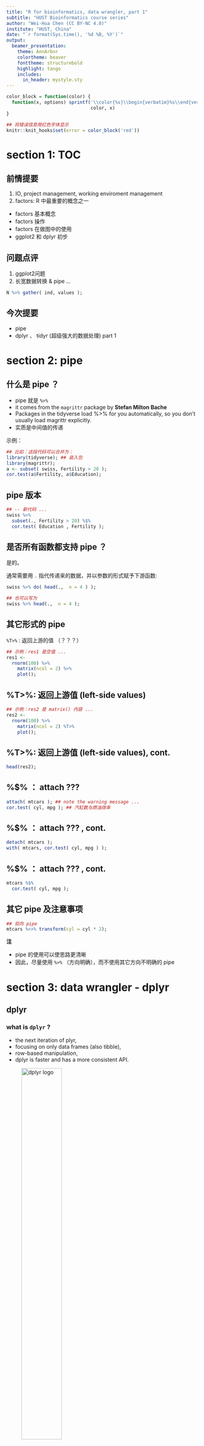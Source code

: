 ```yaml
---
title: "R for bioinformatics, data wrangler, part 1"
subtitle: "HUST Bioinformatics course series"
author: "Wei-Hua Chen (CC BY-NC 4.0)"
institute: "HUST, China"
date: "`r format(Sys.time(), '%d %B, %Y')`"
output: 
  beamer_presentation:
    theme: AnnArbor
    colortheme: beaver
    fonttheme: structurebold
    highlight: tango
    includes:
      in_header: mystyle.sty
---
```


```r
color_block = function(color) {
  function(x, options) sprintf('\\color{%s}\\begin{verbatim}%s\\end{verbatim}',
                               color, x)
}

## 将错误信息用红色字体显示
knitr::knit_hooks$set(error = color_block('red'))
```

# section 1: TOC

## 前情提要

1.  IO, project management, working enviroment management
2.  factors: R 中最重要的概念之一

-   factors 基本概念
-   factors 操作
-   factors 在做图中的使用
-   ggplot2 和 dplyr 初步

## 问题点评

1.  ggplot2问题
2.  长宽数据转换 & pipe ...

\FontSmall

```r
N %>% gather( ind, values ); 
```

## 今次提要

-   pipe
-   dplyr 、 tidyr (超级强大的数据处理) part 1

# section 2: pipe

## 什么是 pipe ？

-   pipe 就是 `%>%`
-   it comes from the `magrittr` package by **Stefan Milton Bache**
-   Packages in the tidyverse load %\>% for you automatically, so you don't usually load magrittr explicitly.
-   实质是中间值的传递

示例：

\FontSmall

```r
## 比如：这段代码可以合并为：
library(tidyverse); ## 装入包
library(magrittr);
a <- subset( swiss, Fertility > 20 );
cor.test(a$Fertility, a$Education);

```

## pipe 版本

\FontSmall

```r
## -- 新代码 ... 
swiss %>%
  subset(., Fertility > 20) %$%
  cor.test( Education , Fertility );
```

## 是否所有函数都支持 pipe ？

是的。

通常需要用 `.` 指代传递来的数据，并以参数的形式赋予下游函数:

\FontSmall

```r
swiss %>% do( head(.,  n = 4 ) );

## 也可以写为
swiss %>% head(.,  n = 4 );
```

## 其它形式的 pipe

`%T>%` : 返回上游的值 （？？？）

\FontSmall

```r
## 示例：res1 是空值 ... 
res1 <- 
  rnorm(100) %>%
    matrix(ncol = 2) %>%
    plot();
```

## %T\>%: 返回上游值 (left-side values)

\FontSmall

```r
## 示例：res2 是 matrix() 内容 ... 
res2 <- 
  rnorm(100) %>%
    matrix(ncol = 2) %T>%
    plot();
```

## %T\>%: 返回上游值 (left-side values), cont.

\FontSmall

```r
head(res2);
```

## %\$% ： attach ???

\FontSmall

```r
attach( mtcars ); ## note the warning message ... 
cor.test( cyl, mpg ); ## 汽缸数与燃油效率
```

## %\$% ： attach ??? , cont.

\FontSmall

```r
detach( mtcars );
with( mtcars, cor.test( cyl, mpg ) );
```

## %\$% ： attach ??? , cont.

\FontSmall

```r
mtcars %$% 
  cor.test( cyl, mpg );
```

## 其它 pipe 及注意事项

\FontSmall

```r
## 双向 pipe 
mtcars %<>% transform(cyl = cyl * 2);
```

**注**

-   pipe 的使用可以使思路更清晰
-   因此，尽量使用 `%>%` （方向明确），而不使用其它方向不明确的 pipe


# section 3: data wrangler - dplyr

## dplyr

### what is `dplyr` ?

-   the next iteration of plyr,
-   focusing on only data frames (also tibble),
-   row-based manipulation,
-   dplyr is faster and has a more consistent API.

![dplyr logo](images/talk05/dplyr-large.png){height="50%"}

### more to read

-   [dplyr offical page at tidyverse](https://dplyr.tidyverse.org)
-   [R for data science](https://r4ds.had.co.nz)

## dplyr, overview

dplyr provides a consistent set of verbs that help you **solve the most common data manipulation challenges**:

-   [select()](https://dplyr.tidyverse.org/reference/select.html) 选择列，根据列名规则
-   [filter()](https://dplyr.tidyverse.org/reference/filter.html) 按规则过滤行
-   [mutate()](https://dplyr.tidyverse.org/reference/mutate.html) 增加新列，从其它列计算而得 （不改变行数）
-   [summarise()](https://dplyr.tidyverse.org/reference/summarise.html) 将多个值转换为单个值（通过 mean, median, sd 等操作），生成新列 （总行数减少，通常与 `group_by`配合使用 ）
-   [arrange()](https://dplyr.tidyverse.org/reference/arrange.html) 对行进行排序

## dplyr 安装

\FontSmall

```r
# The easiest way to get dplyr is to install the whole tidyverse:
install.packages("tidyverse")

# Alternatively, install just dplyr:
install.packages("dplyr")
```

\FontNormal

Development version

\FontSmall

```r
# install.packages("devtools")
devtools::install_github("tidyverse/dplyr")
```

\FontNormal

[Get the cheatsheet at here](https://github.com/rstudio/cheatsheets/blob/master/data-transformation.pdf)

## an example of `dplyr`

get the data ready

```r
library(tidyverse); 
```

\FontSmall

```r
mouse.tibble <- read_delim( file = "data/talk04/mouse_genes_biomart_sep2018.txt", 
                            delim = "\t", quote = "" );
```

## 查看 mouse.tibble 的内容

\FontSmall

```r
( ttype.stats <- mouse.tibble %>% count( `Transcript type` ) %>% arrange(-n) );

## 查看 mouse.tibble 的内容, cont.

\FontSmall

```r
( chr.stats <- mouse.tibble %>% count( `Chromosome/scaffold name` ) %>% arrange(-n) );
```

## 分析任务

1.  将染色体限制在常染色体和XY上（去掉未组装的小片段） ; 处理行
2.  将基因类型限制在 protein_coding, miRNA和 lincRNA 这三种；处理行
3.  统计每条染色体上不同类型基因（protein_coding, miRNA, lincRNA）的数量
4.  按染色体（正）、基因数量（倒）进行排序

## 用 `dplyr` 实现

\FontSmall

```r
dat <- mouse.tibble %>% 
  ## 1. 
  
  filter( `Chromosome/scaffold name` %in% c( 1:19, "X", "Y" )   ) %>% 
  
  ## 2. 
  filter( `Transcript type` %in% c( "protein_coding", "miRNA", "lincRNA" ) ) %>%
  
  ## change column name ... 
  select( CHR = `Chromosome/scaffold name`, TYPE = `Transcript type`, 
          GENE_ID = `Gene stable ID`, 
          GENE_LEN =  `Transcript length (including UTRs and CDS)`  ) %>%
  
  ## 3. 
  group_by( CHR, TYPE ) %>% 
  summarise( count = n_distinct( GENE_ID ), mean_len = mean( GENE_LEN ) ) %>% 
  
  ## 4. 
  arrange(  CHR  , desc( count ) );
```

## 检查运行结果

\FontSmall

```r
knitr::kable( head( dat, n = 15 ) );
```


## dplyr中其它取行的操作

![dplyr与行相关的操作](images/talk05/dplyr-subset.png){height="70%"}


## 课堂练习：使用常用函数解决问题

先创建一个新 tibble

\FontSmall

```r
grades <- tibble( "Name" = c("Weihua Chen", "Mm Hu", "John Doe", "Jane Doe",
                             "Warren Buffet", "Elon Musk", "Jack Ma"),
                  "Occupation" = c("Teacher", "Student", "Teacher", "Student", 
                                   rep( "Entrepreneur", 3 ) ),
                  "English" = sample( 60:100, 7 ),
                  "ComputerScience" = sample(80:90, 7),
                  "Biology" = sample( 50:100, 7),
                  "Bioinformatics" = sample( 40:90, 7)
                  );
grades;
```

## use gather & dplyr functions

Question: 1. 每个人平均成绩是多少？ 2. 哪个人的平均成绩最高？

\FontSmall

```r
grades.melted <- grades %>% 
  gather( course, grade, -Name, -Occupation, na.rm = T );

## 检查数据 ... 
knitr::kable( head(grades.melted) );
```

## 成绩分析，cont

\FontSmall

```r
grades.melted %>% 
  group_by(Name, Occupation) %>% 
  summarise( avg_grades = mean( grade ), courses_count = n() ) %>% 
  arrange( -avg_grades );

## 显示最终结果
knitr::kable( head( grades.melted ) );
```

## use gather & dplyr functions

问题： 每个人的最强科目是什么？？

\FontSmall

```r

## 步骤1： 排序：
grades.melted2 <- 
  grades.melted %>% 
  arrange( Name, -grade );

knitr::kable( head(grades.melted2) );
```

## 最强科目问题，cont.

\FontSmall

```r
grades.melted2 %>% 
  group_by(Name) %>% 
  summarise( best_course = first( course ),
             best_grade = first( grade ),
             avg_grades = mean( grade ) ) %>% 
  arrange( -avg_grades );
```

## dplyr::summarise 的其它操作

![dplyr::summarise 可用的操作](images/talk05/dplyr-summarise.png){height="60%"}

## 练习考察

问题1： 每个人的最**差**科目是什么？？

## ** 列的使用！ **，以 `starwars` tibble 为例

\FontSmall

```r
head(starwars);
```

**note** 包含87行 13 列，星战部分人物的信息，包括身高、体重、肤色等

用 `?starwars` 获取更多帮助

## dplyr::mutate - 产生新列，不改变行数

![dplyr::mutate](images/talk05/dplyr-mutate.png){height="50%"}

另见下页的例子

## dplyr::select - 取列

目标：

-   取出相关列，用于计算人物的 BMI

\FontSmall

```r
stats <- 
  starwars %>% 
  select( name, height, mass ) %>%
  mutate( bmi = mass / ( (height / 100 ) ^ 2 ) ) ;

head(stats);
```

## dplyr::select - 取列, cont.

由于 name, height 和 mass 正好是相邻列，可以用 name:mass 获取：

\FontSmall

```r
stats <- 
  starwars %>% 
  select( name:mass ) %>%
  mutate( bmi = mass / ( (height / 100 ) ^ 2 ) ) ;

head(stats);
```

## dplyr::select - 取列, cont.

获取与颜色相关的列: hair_color, skin_color, eye_color

\FontSmall

```r
stats2 <- starwars %>% 
  select( name, ends_with("color") );

head(stats2);
```

## dplyr::select - 去除列, cont.

请自行检查以下操作的结果

\FontSmall

```r
head( starwars %>% select( -hair_color, -eye_color )  );
```

## dplyr::select - 其它操作, cont.

![dplyr::select 支持的操作](images/talk05/dplyr-select.png){height="70%"}

## 同时对行列进行操作

任务：从星战中挑选**金发碧眼**的人物

\FontSmall

```r
starwars %>% select( name, ends_with("color"), gender, species ) %>% 
  filter( hair_color == "blond" & eye_color == "blue" );
```

## tidyr::separate

<https://r4ds.had.co.nz/tidy-data.html>

## tidyr::unite

<https://r4ds.had.co.nz/tidy-data.html>

## 练习考察

问题2： 从 `starwars` 中选出 18 < bmi < 25  的人物，统计他们的 `homeworld` 分布情况

提示： 1. 需计算 bmi； 2. 用 `count` 函数计算 `homeworld` 的分布



# section 4 : 练习与作业

## 练习 & 作业

-   `Exercises and homework` 目录下 `talk05-homework.Rmd` 文件；

-   完成时间：见钉群的要求

## 小结

### 今次提要

-   pipe
-   dplyr 、 tidyr (超级强大的数据处理) part 1

### 下次预告

-   长宽数据转换
-   dplyr, tidyr 和 forcats 的更多功能与生信操作实例

### important

-   all codes are available at Github: <https://github.com/evolgeniusteam/R-for-bioinformatics>
